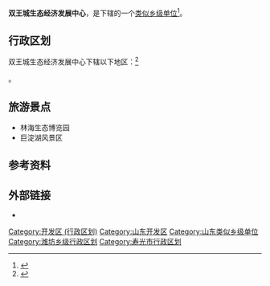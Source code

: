 {{中国乡级行政区|37/07/83/400/000}}
'''双王城生态经济发展中心'''，是{{PRC admin/fullname|37/07/83/400/000|3}}下辖的一个[[类似乡级单位|类似乡级单位]]<ref>{{PRC admin/ref sgc|{{PRC admin/parent|37/07/83/400/000}}}}</ref>。

== 行政区划 ==

双王城生态经济发展中心下辖以下地区：<ref>{{PRC admin/ref sgc|37/07/83/400/000}}</ref>

{{PRC admin/children|37/07/83/400/000}}。

== 旅游景点 ==

* 林海生态博览园
* 巨淀湖风景区

== 参考资料 ==

{{reflist}}

== 外部链接 ==
* {{Official website}}

{{山东省潍坊市寿光市行政区划}}
{{山东行政区划小作品}}
[[Category:开发区_(行政区划)|Category:开发区 (行政区划)]]
[[Category:山东开发区|Category:山东开发区]]
[[Category:山东类似乡级单位|Category:山东类似乡级单位]]
[[Category:潍坊乡级行政区划|Category:潍坊乡级行政区划]]
[[Category:寿光市行政区划|Category:寿光市行政区划]]